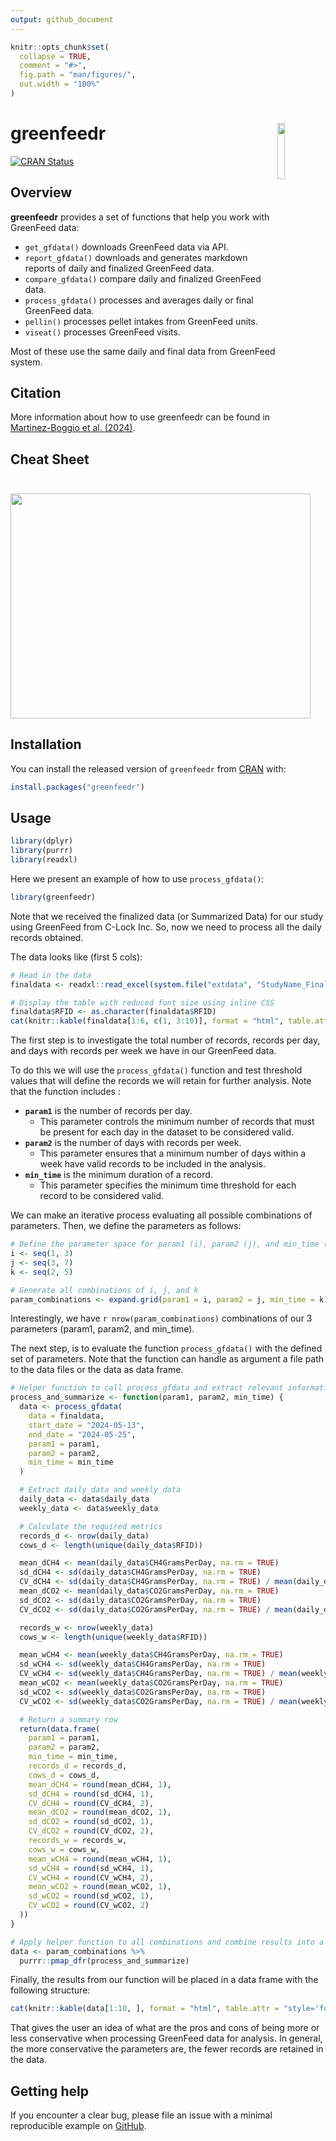 ```yaml
---
output: github_document
---
```

<!-- README.md is generated from README.Rmd. Please edit that file -->

```r
knitr::opts_chunk$set(
  collapse = TRUE,
  comment = "#>",
  fig.path = "man/figures/",
  out.width = "100%"
)
```

# greenfeedr <img src="man/figures/GFSticker.png" align="right" width="15.2%"/>

<!-- badges: start -->
[![CRAN Status](https://www.r-pkg.org/badges/version/greenfeedr)](https://CRAN.R-project.org/package=greenfeedr)
<!-- badges: end -->


## Overview

**greenfeedr** provides a set of functions that help you work with GreenFeed data:

* `get_gfdata()` downloads GreenFeed data via API.
* `report_gfdata()` downloads and generates markdown reports of daily and finalized GreenFeed data.
* `compare_gfdata()` compare daily and finalized GreenFeed data.
* `process_gfdata()` processes and averages daily or final GreenFeed data.
* `pellin()` processes pellet intakes from GreenFeed units.
* `viseat()` processes GreenFeed visits.

Most of these use the same daily and final data from GreenFeed system.

## Citation

More information about how to use greenfeedr can be found in [Martinez-Boggio et al. (2024)](https://www.sciencedirect.com/science/article/pii/S266691022400187X).

## Cheat Sheet

<a href="https://github.com/GMBog/greenfeedr/raw/main/man/figures/Cheatsheet.pdf"><img src="https://github.com/GMBog/greenfeedr/raw/main/man/figures/Cheatsheet.png" width="480" height="360"/></a>

## Installation

You can install the released version of `greenfeedr` from [CRAN](https://CRAN.R-project.org/package=greenfeedr) with:

```r
install.packages("greenfeedr")
```

## Usage

```r
library(dplyr)
library(purrr)
library(readxl)
```

Here we present an example of how to use `process_gfdata()`:

```r
library(greenfeedr)
```

Note that we received the finalized data (or Summarized Data) for our study using GreenFeed from C-Lock Inc. So, now we need to process all the daily records obtained.

The data looks like (first 5 cols):

```r
# Read in the data
finaldata <- readxl::read_excel(system.file("extdata", "StudyName_FinalReport.xlsx", package = "greenfeedr"))

# Display the table with reduced font size using inline CSS
finaldata$RFID <- as.character(finaldata$RFID)
cat(knitr::kable(finaldata[1:6, c(1, 3:10)], format = "html", table.attr = "style='font-size: 12px;'"))
```

The first step is to investigate the total number of records, records per day, and days with records per week we have in our GreenFeed data. 

To do this we will use the `process_gfdata()` function and test threshold values that will define the records we will retain for further analysis. Note that the function includes \underline{3 parameters}:

* **`param1`** is the number of records per day. 
  * This parameter controls the minimum number of records that must be present for each day in the dataset to be considered valid.

* **`param2`** is the number of days with records per week. 
  * This parameter ensures that a minimum number of days within a week have valid records to be included in the analysis.

* **`min_time`** is the minimum duration of a record. 
  * This parameter specifies the minimum time threshold for each record to be considered valid.


We can make an iterative process evaluating all possible combinations of parameters. Then, we define the parameters as follows:

```r
# Define the parameter space for param1 (i), param2 (j), and min_time (k):
i <- seq(1, 3)
j <- seq(3, 7)
k <- seq(2, 5)

# Generate all combinations of i, j, and k
param_combinations <- expand.grid(param1 = i, param2 = j, min_time = k)
```

Interestingly, we have `r nrow(param_combinations)` combinations of our 3 parameters (param1, param2, and min_time).

The next step, is to evaluate the function `process_gfdata()` with the defined set of parameters. Note that the function can handle as argument a file path to the data files or the data as data frame.

```r
# Helper function to call process_gfdata and extract relevant information
process_and_summarize <- function(param1, param2, min_time) {
  data <- process_gfdata(
    data = finaldata,
    start_date = "2024-05-13",
    end_date = "2024-05-25",
    param1 = param1,
    param2 = param2,
    min_time = min_time
  )

  # Extract daily_data and weekly_data
  daily_data <- data$daily_data
  weekly_data <- data$weekly_data

  # Calculate the required metrics
  records_d <- nrow(daily_data)
  cows_d <- length(unique(daily_data$RFID))

  mean_dCH4 <- mean(daily_data$CH4GramsPerDay, na.rm = TRUE)
  sd_dCH4 <- sd(daily_data$CH4GramsPerDay, na.rm = TRUE)
  CV_dCH4 <- sd(daily_data$CH4GramsPerDay, na.rm = TRUE) / mean(daily_data$CH4GramsPerDay, na.rm = TRUE)
  mean_dCO2 <- mean(daily_data$CO2GramsPerDay, na.rm = TRUE)
  sd_dCO2 <- sd(daily_data$CO2GramsPerDay, na.rm = TRUE)
  CV_dCO2 <- sd(daily_data$CO2GramsPerDay, na.rm = TRUE) / mean(daily_data$CO2GramsPerDay, na.rm = TRUE)

  records_w <- nrow(weekly_data)
  cows_w <- length(unique(weekly_data$RFID))

  mean_wCH4 <- mean(weekly_data$CH4GramsPerDay, na.rm = TRUE)
  sd_wCH4 <- sd(weekly_data$CH4GramsPerDay, na.rm = TRUE)
  CV_wCH4 <- sd(weekly_data$CH4GramsPerDay, na.rm = TRUE) / mean(weekly_data$CH4GramsPerDay, na.rm = TRUE)
  mean_wCO2 <- mean(weekly_data$CO2GramsPerDay, na.rm = TRUE)
  sd_wCO2 <- sd(weekly_data$CO2GramsPerDay, na.rm = TRUE)
  CV_wCO2 <- sd(weekly_data$CO2GramsPerDay, na.rm = TRUE) / mean(weekly_data$CO2GramsPerDay, na.rm = TRUE)

  # Return a summary row
  return(data.frame(
    param1 = param1,
    param2 = param2,
    min_time = min_time,
    records_d = records_d,
    cows_d = cows_d,
    mean_dCH4 = round(mean_dCH4, 1),
    sd_dCH4 = round(sd_dCH4, 1),
    CV_dCH4 = round(CV_dCH4, 2),
    mean_dCO2 = round(mean_dCO2, 1),
    sd_dCO2 = round(sd_dCO2, 1),
    CV_dCO2 = round(CV_dCO2, 2),
    records_w = records_w,
    cows_w = cows_w,
    mean_wCH4 = round(mean_wCH4, 1),
    sd_wCH4 = round(sd_wCH4, 1),
    CV_wCH4 = round(CV_wCH4, 2),
    mean_wCO2 = round(mean_wCO2, 1),
    sd_wCO2 = round(sd_wCO2, 1),
    CV_wCO2 = round(CV_wCO2, 2)
  ))
}

# Apply helper function to all combinations and combine results into a data frame
data <- param_combinations %>%
  purrr::pmap_dfr(process_and_summarize)
```

Finally, the results from our function will be placed in a data frame with the following structure:

```r
cat(knitr::kable(data[1:10, ], format = "html", table.attr = "style='font-size: 12px;'"))
```

That gives the user an idea of what are the pros and cons of being more or less conservative when processing GreenFeed data for analysis. In general, the more conservative the parameters are, the fewer records are retained in the data.

## Getting help

If you encounter a clear bug, please file an issue with a minimal reproducible example on [GitHub](https://github.com/GMBog/greenfeedr).
